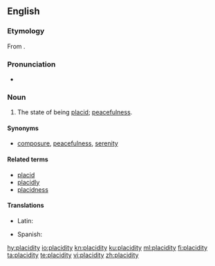 ==English==

===Etymology===
From {{etyl|la|en}} {{m|la|placiditās||mildness, placidity}}.

===Pronunciation===
* {{a|US}} {{IPA|/pləˈsɪd.ə.ti/|lang=en}}

===Noun===
{{en-noun|-|placidities}}

# The state of being [[placid]]; [[peacefulness]].

====Synonyms====
* {{sense|state of being placid}} [[composure]], [[peacefulness]], [[serenity]]

====Related terms====
* [[placid]]
* [[placidly]]
* [[placidness]]

====Translations====
{{trans-top|state of being placid}}
* Latin: {{t|la|placiditās|f}}
{{trans-mid}}
* Spanish: {{t+|es|placidez|f}}
{{trans-bottom}}

[[hy:placidity]]
[[io:placidity]]
[[kn:placidity]]
[[ku:placidity]]
[[ml:placidity]]
[[fi:placidity]]
[[ta:placidity]]
[[te:placidity]]
[[vi:placidity]]
[[zh:placidity]]